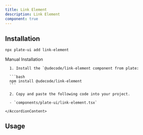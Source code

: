 ```yaml
---
title: Link Element
description: Link Element
component: true
---
```


[//]: # (<ComponentExample src="/src/components/examples/PlaygroundDemo.tsx">)
[//]: # (  <PlaygroundDemo />)
[//]: # (</ComponentExample>)

## Installation

```bash
npx plate-ui add link-element
```

<Accordion type="single" collapsible>
  <AccordionItem value="manual-installation">
    <AccordionTrigger>Manual Installation</AccordionTrigger>
    <AccordionContent>

      1. Install the `@udecode/link-element component from plate:

      ```bash
      npm install @udecode/link-element
      ```

      2. Copy and paste the following code into your project.

      - `components/plate-ui/link-element.tsx`

    </AccordionContent>

  </AccordionItem>
</Accordion>

## Usage

```tsx
```

```tsx
```